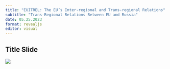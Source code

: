 ```yaml
---
title: "EUITREL: The EU’s Inter-regional and Trans-regional Relations"
subtitle: "Trans-Regional Relations Between EU and Russia"
date: 05.25.2023
format: revealjs
editor: visual
---
```


## Title Slide

![](/lecture/images/2022-2023%20Spring/HM%2012.png)
